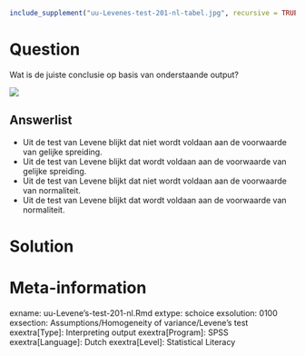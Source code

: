 ```r
include_supplement("uu-Levenes-test-201-nl-tabel.jpg", recursive = TRUE)
```



Question
========
Wat is de juiste conclusie op basis van onderstaande output? 

![](uu-Levenes-test-201-nl-tabel.jpg)

Answerlist
----------
* Uit de test van Levene blijkt dat niet wordt voldaan aan de voorwaarde van gelijke spreiding.
* Uit de test van Levene blijkt dat wordt voldaan aan de voorwaarde van gelijke spreiding.
* Uit de test van Levene blijkt dat niet wordt voldaan aan de voorwaarde van normaliteit.
* Uit de test van Levene blijkt dat wordt voldaan aan de voorwaarde van normaliteit.


Solution
========



Meta-information
================
exname: uu-Levene's-test-201-nl.Rmd
extype: schoice
exsolution: 0100
exsection: Assumptions/Homogeneity of variance/Levene's test
exextra[Type]: Interpreting output
exextra[Program]: SPSS
exextra[Language]: Dutch
exextra[Level]: Statistical Literacy
